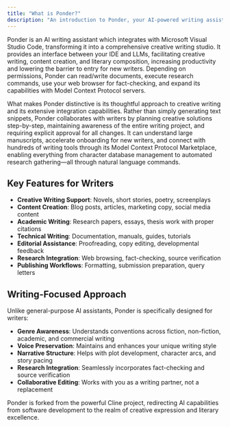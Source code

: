 ```yaml
---
title: "What is Ponder?"
description: "An introduction to Ponder, your AI-powered writing assistant in VS Code."
---
```


Ponder is an AI writing assistant which integrates with Microsoft Visual Studio Code, transforming it into a comprehensive creative writing studio. It provides an interface between your IDE and LLMs, facilitating creative writing, content creation, and literary composition, increasing productivity and lowering the barrier to entry for new writers. Depending on permissions, Ponder can read/write documents, execute research commands, use your web browser for fact-checking, and expand its capabilities with Model Context Protocol servers.

What makes Ponder distinctive is its thoughtful approach to creative writing and its extensive integration capabilities. Rather than simply generating text snippets, Ponder collaborates with writers by planning creative solutions step-by-step, maintaining awareness of the entire writing project, and requiring explicit approval for all changes. It can understand large manuscripts, accelerate onboarding for new writers, and connect with hundreds of writing tools through its Model Context Protocol Marketplace, enabling everything from character database management to automated research gathering—all through natural language commands.

## Key Features for Writers

- **Creative Writing Support**: Novels, short stories, poetry, screenplays
- **Content Creation**: Blog posts, articles, marketing copy, social media content  
- **Academic Writing**: Research papers, essays, thesis work with proper citations
- **Technical Writing**: Documentation, manuals, guides, tutorials
- **Editorial Assistance**: Proofreading, copy editing, developmental feedback
- **Research Integration**: Web browsing, fact-checking, source verification
- **Publishing Workflows**: Formatting, submission preparation, query letters

## Writing-Focused Approach

Unlike general-purpose AI assistants, Ponder is specifically designed for writers:

- **Genre Awareness**: Understands conventions across fiction, non-fiction, academic, and commercial writing
- **Voice Preservation**: Maintains and enhances your unique writing style
- **Narrative Structure**: Helps with plot development, character arcs, and story pacing
- **Research Integration**: Seamlessly incorporates fact-checking and source verification
- **Collaborative Editing**: Works with you as a writing partner, not a replacement

Ponder is forked from the powerful Cline project, redirecting AI capabilities from software development to the realm of creative expression and literary excellence.

